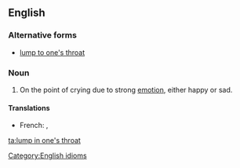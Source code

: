 ==English==

===Alternative forms===
* [[lump to one's throat]]

===Noun===
{{en-noun|-}}

# On the point of crying due to strong [[emotion]], either happy or sad.
#: {{ux|en|After hearing his story I could hardly speak for the '''lump in my throat'''.}}

====Translations====
{{trans-top|on the point of crying}}
* French: {{t|fr|un nœud dans la gorge}}, {{t|fr|une boule dans la gorge}}
{{trans-mid}}
{{trans-mid}}

[[Category:English idioms]]

[[ta:lump in one's throat]]